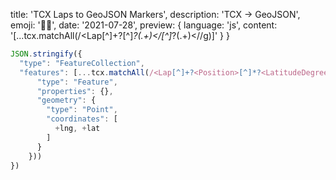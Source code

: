  title: 'TCX Laps to GeoJSON Markers',
  description: 'TCX -> GeoJSON',
  emoji: '🏃‍♀️',
  date: '2021-07-28',
  preview: {
    language: 'js',
    content: '[...tcx.matchAll(/<Lap[^]+?<Position>[^]*?<LatitudeDegrees>(.+)<\/[^]*?<LongitudeDegrees>(.+)<\//g)]'
  }
}

```js JS
JSON.stringify({
  "type": "FeatureCollection",
  "features": [...tcx.matchAll(/<Lap[^]+?<Position>[^]*?<LatitudeDegrees>(.+)<\/[^]*?<LongitudeDegrees>(.+)<\//g)].map(([_, lat, lng]) => ({
      "type": "Feature",
      "properties": {},
      "geometry": {
        "type": "Point",
        "coordinates": [
          +lng, +lat
        ]
      }
    }))
})
```
